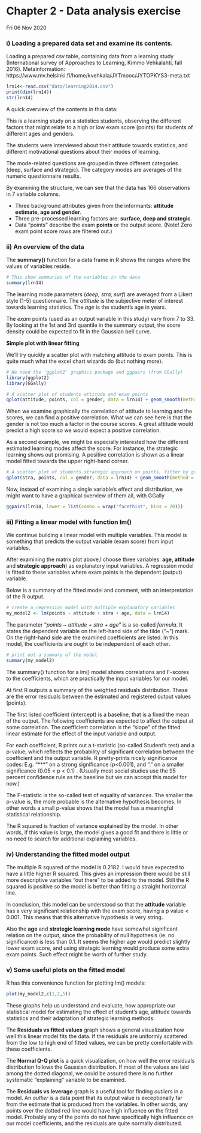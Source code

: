 # Chapter 2 - Data analysis exercise

Fri 06 Nov 2020

### i) Loading a prepared data set and examine its contents.

Loading a prepared csv table, containing data from a learning study 
(International survey of Approaches to Learning, Kimmo Vehkalahti, fall 2016).
Metainformation: https://www.mv.helsinki.fi/home/kvehkala/JYTmooc/JYTOPKYS3-meta.txt

```r
lrn14<-read.csv("data/learning2014.csv")
print(dim(lrn14))
str(lrn14)
```


A quick overview of the contents in this data:

This is a learning study on a statistics students, observing the different factors that might relate to a high or low exam score (points) for students of different ages and genders.

The students were interviewed about their attitude towards statistics, and different
motivational questions about their modes of learning. 

The mode-related questions are grouped in three different categories (deep, surface and strategic). The category modes are averages of the numeric questionnaire results.

By examining the structure, we can see that the data has 166 observations in 7 variable columns.

  * Three background attributes given from the informants: __attitude estimate, age and gender__.
  * Three pre-processed learning factors are: __surface, deep and strategic__.
  * Data "points" describe the exam __points__ or the output score. (Note! Zero exam point score rows are filtered out.)

### ii) An overview of the data

The **summary()** function for a data frame in R shows the ranges where the values of variables reside.

```r
# This show summaries of the variables in the data
summary(lrn14)
```

The learning mode parameters (*deep, stra, surf*) are averaged from a Likert style (1-5) questionnaire.
The *attitude* is the subjective meter of interest towards learning statistics.
The *age* is the student's age in years.

The *exam* points (used as an output variable in this study) vary from 7 to 33. 
By looking at the 1st and 3rd 
quantile in the summary output, 
the score density could be expected to fit in the Gaussian bell curve.

**Simple plot with linear fitting**

We'll try quickly a scatter plot with matching attitude to exam points.
This is quite much what the excel chart wizards do (but nothing more).

```r
# We need the 'ggplot2' graphics package and ggpairs (from GGally)
library(ggplot2)
library(GGally)

# A scatter plot of students attitude and exam points
qplot(attitude, points, col = gender, data = lrn14) + geom_smooth(method = "lm")
```

When we examine graphically the correlation of attitude to learning and the scores,
we can find a positive correlation. What we can see here is that the gender is not too much a factor in the course scores. A great attitude would predict a high score so we would expect a positive correlation.

As a second example, we might be especially interested how the different estimated learning modes affect the score. For instance, the strategic learning shows out promising. A positive correlation is shown as a linear model fitted towards the upper right-hand corner.

```r
# A scatter plot of students strategic approach on points, fitter by gender
qplot(stra, points, col = gender, data = lrn14) + geom_smooth(method = "lm")
```

Now, instead of examining a single variable's effect and distribution, we might
want to have a graphical overview of them all, with GGally

```r

ggpairs(lrn14, lower = list(combo = wrap("facethist", bins = 20)))
```


### iii) Fitting a linear model with function lm()

We continue building a linear model with multiple variables. This model is something that predicts the output variable (exam score) from input variables. 

After examining the matrix plot above,I choose three variables: **age, attitude** and **strategic approach**) as explanatory input variables. A regression model is fitted to these variables where exam points is the dependent (output) variable. 

Below is a summary of the fitted model and comment, with an interpretation of the R output.

```r
# create a regression model with multiple explanatory variables
my_model2 <- lm(points ~ attitude + stra + age, data = lrn14)
```

The parameter "*points ~ attitude + stra + age*" is a so-called *formula*. 
It states the dependent variable on the left-hand side of the tilde ("~") mark.
On the right-hand side are the examined coefficients are listed.
In this model, the coefficients are ought to be independent of each other.

```r
# print out a summary of the model
summary(my_model2)
```
The summary() function for a lm() model shows correlations and F-scores to the coefficients, which are practically the input variables for our model.

At first R outputs a summary of the weighted residuals distribution. 
These are the error residuals between the estimated and registered output values (points).

The first listed coefficient (intercept) is a baseline, that is a fixed the mean of the output.
The following coefficients are expected to affect the output at some correlation.
The coefficient correlation is the "slope" of the fitted linear estimate
for the effect of the input variable and output.

For each coefficient, R prints out a t-statistic (so-called Student's test) and a p-value, 
which reflects the probability of significant correlation between 
the coefficient and the output variable.
R pretty-prints nicely significance codes: E.g. "***" on a strong significance (p<0.001),  and "." on a smaller significance (0.05 < p < 0.1) .
(Usually most social studies use the 95 percent confidence rule as the baseline but we can accept this model for now.)

The F-statistic is the so-called test of equality of variances.
The smaller the p-value is, the more probable is the alternative hypothesis becomes.
In other words a small p-value shows that the model has a meaningful statistical relationship.

The R squared is fraction of variance explained by the model. In other words, if this value is large, the model gives a good fit and there is little or no need to search for additional explaining variables.

### iv) Understanding the fitted model output



The multiple R squared of the model is 0.2182. I would have expected to have a little higher R squared. This gives an impression there would be still more descriptive variables "out there" to be added to the model. Still the R squared is positive so the model is better than fitting a straight horizontal line.

In conclusion, this model can be understood so that the **attitude** variable has a very significant relationship with the exam score, having a p value < 0.001. This means that
this alternative hypothesis is very string.

Also the **age** and **strategic learning mode** have somewhat significant relation on the output, since the probability of null hypothesis (ie. no significance) is less than 0.1.
It seems the higher age would predict slightly lower exam score, and using strategic learning
would produce some extra exam points. Such effect might be worth of further study.

### v) Some useful plots on the fitted model

R has this convenience function for plotting lm() models:
```r
plot(my_model2,c(1,2,5))
```

These graphs help us understand and evaluate, how appropriate our 
statistical model for estimating the effect of student's age, attitude towards
statistics and their adaptation of strategic learning methods.

The **Residuals vs fitted values** graph shows a general visualization how well this
linear model fits the data. If the residuals are uniformly scattered from the
low to high end of fitted values, we can be pretty comfortable with these coefficients.

The **Normal Q-Q plot** is a quick visualization, on how well the error residuals distribution
follows the Gaussian distribution. If most of the values are laid among the dotted diagonal,
we could be assured there is no further systematic "explaining" variable to be examined.

The **Residuals vs leverage** graph is a useful tool for finding *outliers* in a model.
An *outlier* is a data point that its output value is exceptionally far from the estimate
that is produced from the variables. 
In other words, any points over the dotted red line would have high influence on the
fitted model. Probably any of the points do not have specifically high influence
on our model coefficients, and the residuals are quite normally distributed.







